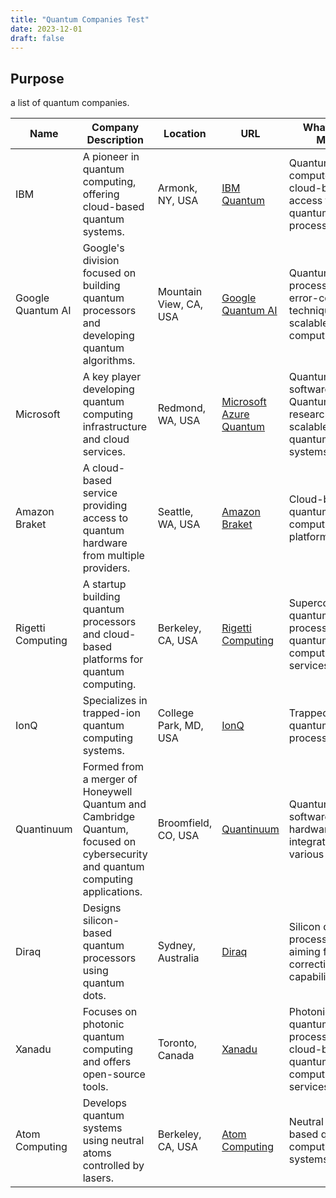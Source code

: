 ```yaml
---
title: "Quantum Companies Test"
date: 2023-12-01
draft: false
---
```


## Purpose

a list of quantum companies. 


| Name              | Company Description                                             | Location               | URL                                | What They Make                                                                 |
|-------------------|-----------------------------------------------------------------|------------------------|------------------------------------|-------------------------------------------------------------------------------|
| IBM               | A pioneer in quantum computing, offering cloud-based quantum systems. | Armonk, NY, USA         | [IBM Quantum](https://www.ibm.com/quantum-computing/) | Quantum computers and cloud-based access to quantum processors.               |
| Google Quantum AI  | Google's division focused on building quantum processors and developing quantum algorithms. | Mountain View, CA, USA  | [Google Quantum AI](https://quantumai.google/) | Quantum processors and error-correction techniques for scalable computing.    |
| Microsoft         | A key player developing quantum computing infrastructure and cloud services. | Redmond, WA, USA        | [Microsoft Azure Quantum](https://azure.microsoft.com/en-us/services/quantum/) | Quantum software (Azure Quantum) and research into scalable quantum systems.  |
| Amazon Braket     | A cloud-based service providing access to quantum hardware from multiple providers. | Seattle, WA, USA        | [Amazon Braket](https://aws.amazon.com/braket/) | Cloud-based quantum computing platform.                                       |
| Rigetti Computing  | A startup building quantum processors and cloud-based platforms for quantum computing. | Berkeley, CA, USA       | [Rigetti Computing](https://www.rigetti.com/) | Superconducting quantum processors and quantum computing cloud services.      |
| IonQ              | Specializes in trapped-ion quantum computing systems.            | College Park, MD, USA   | [IonQ](https://www.ionq.com/) | Trapped-ion quantum processors.                                               |
| Quantinuum        | Formed from a merger of Honeywell Quantum and Cambridge Quantum, focused on cybersecurity and quantum computing applications. | Broomfield, CO, USA     | [Quantinuum](https://www.quantinuum.com/) | Quantum software and hardware integration for various sectors.                |
| Diraq             | Designs silicon-based quantum processors using quantum dots.    | Sydney, Australia       | [Diraq](https://www.diraq.com/) | Silicon quantum processors aiming for error-correction capabilities.          |
| Xanadu            | Focuses on photonic quantum computing and offers open-source tools. | Toronto, Canada         | [Xanadu](https://www.xanadu.ai/) | Photonic quantum processors and cloud-based quantum computing services.       |
| Atom Computing    | Develops quantum systems using neutral atoms controlled by lasers. | Berkeley, CA, USA       | [Atom Computing](https://www.atom-computing.com/) | Neutral atom-based quantum computing systems.                                 |

